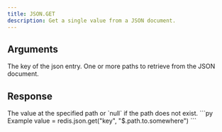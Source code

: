 ```yaml
---
title: JSON.GET
description: Get a single value from a JSON document.
---
```


## Arguments

<ParamField body="key" type="str" required>
  The key of the json entry.
</ParamField>

<ParamField body="paths" type="*List[str]" default="$">
  One or more paths to retrieve from the JSON document.
</ParamField>

## Response

<ResponseField type="List[TValue | null]" required>
  The value at the specified path or `null` if the path does not exist.
</ResponseField>

<RequestExample>
```py Example
value = redis.json.get("key", "$.path.to.somewhere")
```

</RequestExample>
